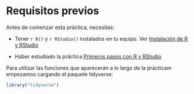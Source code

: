 # Requisitos previos

Antes de comenzar esta práctica, necesitas:

* Tener `r R()` y `r RStudio()` instalados en tu equipo. Ver [Instalación de R y RStudio](https://emazcunan.github.io/install-r-rstudio/){target="_blank"}

* Haber estudiado la práctica [Primeros pasos con R y RStudio](https://emazcunan.github.io/basics-r-rstudio/){target="_blank"}


Para utilizar las funciones que aparecerán a lo largo de la prácticam empezamos cargando el paquete tidyverse:
```r
library("tidyverse")
```
